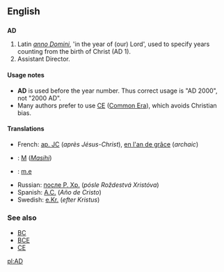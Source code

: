 ==English==
==={{initialism}}===
'''AD'''

#Latin ''[[anno Domini]]'', 'in the year of (our) Lord', used to specify years counting from the birth of Christ (AD 1).
#Assistant Director.

====Usage notes====
*'''AD''' is used before the year number. Thus correct usage is "AD 2000", not "2000 AD".
*Many authors prefer to use [[CE]] ([[Common Era]]), which avoids Christian bias.

====Translations====
{{top}}
*French: [[ap. JC]] (''après Jésus-Christ''), [[en l'an de grâce]] (''archaic'')
*{{ms}}: [[M]] (''[[Masihi]]'')
*{{lt}}: [[m.e]] {{f}}
{{mid}}
*Russian: [[после Р. Хр.]] (''pósle Roždestvá Xristóva'')
*Spanish: [[A.C.]] (''Año de Cristo'')
*Swedish: [[e.Kr.]] (''efter Kristus'')
{{bottom}}

===See also===
*[[BC]]
*[[BCE]]
*[[CE]]

[[pl:AD]]